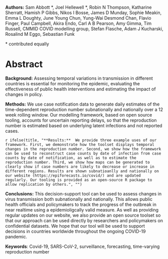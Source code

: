 
**Authors:** Sam Abbott \*, Joel Hellewell \*, Robin N Thompson, Katharine Sherratt, Hamish P Gibbs, Nikos I Bosse, James D Munday, Sophie Meakin, Emma L Doughty, June Young Chun, Yung-Wai Desmond Chan, Flavio Finger, Paul Campbell, Akira Endo, Carl A B Pearson, Amy Gimma, Tim Russell, CMMID COVID modelling group, Stefan Flasche, Adam J Kucharski, Rosalind M Eggo, Sebastian Funk

\* contributed equally

# Abstract

**Background:** Assessing temporal variations in transmission in different countries is essential for monitoring the epidemic, evaluating the effectiveness of public health interventions and estimating the impact of changes in policy.

**Methods:**  We use case notification data to generate daily estimates of the time-dependent reproduction number subnationally and nationally over a 12 week rolling window. Our modelling framework, based on open source tooling, accounts for uncertain reporting delays, so that the reproduction number is estimated based on underlying latent infections and not reported cases.

`r ifelse(title, "**Results:**  We provide three example uses of our framework. First, we demonstrate how the toolset displays temporal changes in the reproduction number. Second, we show how the framework can be used to reconstruct case counts by date of infection from case counts by date of notification, as well as to estimate the reproduction number. Third, we show how maps can be generated to clearly show if case numbers are likely to decrease or increase in different regions. Results are shown subnatioanlly and nationally on our website (https://epiforecasts.io/covid/) and are updated regularly. Our tooling is provided as an open-source R package to allow replication by others.", "")`

**Conclusions:**  This decision-support tool can be used to assess changes in virus transmission both subnationally and nationally. This allows public health officials and policymakers to track the progress of the outbreak in near realtime using a epidemioligcally valid measure. As well as providing regular updates on our website, we also provide an open source toolset so that our approach can be used directly by researchers and policymakers on confidential datasets. We hope that our tool will be used to support decisions in countries worldwide throughout the ongoing COVID-19 pandemic.

**Keywords**: Covid-19, SARS-CoV-2, surveillance, forecasting, time-varying reproduction number

